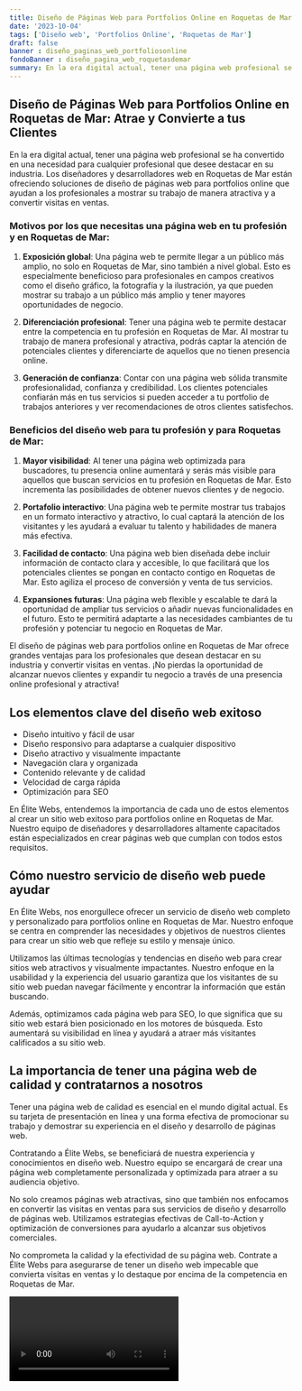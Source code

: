 ```yaml
---
title: Diseño de Páginas Web para Portfolios Online en Roquetas de Mar
date: '2023-10-04'
tags: ['Diseño web', 'Portfolios Online', 'Roquetas de Mar']
draft: false
banner : diseño_paginas_web_portfoliosonline
fondoBanner : diseño_pagina_web_roquetasdemar
summary: En la era digital actual, tener una página web profesional se ha convertido en una necesidad para cualquier profesional que desee destacar en su industria. Los diseñadores y desarrolladores web en Roquetas de Mar están ofreciendo soluciones de diseño de páginas web para portfolios online que ayudan a los profesionales a mostrar su trabajo de manera atractiva y a convertir visitas en ventas.
---
```


## Diseño de Páginas Web para Portfolios Online en Roquetas de Mar: Atrae y Convierte a tus Clientes

En la era digital actual, tener una página web profesional se ha convertido en una necesidad para cualquier profesional que desee destacar en su industria. Los diseñadores y desarrolladores web en Roquetas de Mar están ofreciendo soluciones de diseño de páginas web para portfolios online que ayudan a los profesionales a mostrar su trabajo de manera atractiva y a convertir visitas en ventas.

### Motivos por los que necesitas una página web en tu profesión y en Roquetas de Mar:

1. **Exposición global**: Una página web te permite llegar a un público más amplio, no solo en Roquetas de Mar, sino también a nivel global. Esto es especialmente beneficioso para profesionales en campos creativos como el diseño gráfico, la fotografía y la ilustración, ya que pueden mostrar su trabajo a un público más amplio y tener mayores oportunidades de negocio.

2. **Diferenciación profesional**: Tener una página web te permite destacar entre la competencia en tu profesión en Roquetas de Mar. Al mostrar tu trabajo de manera profesional y atractiva, podrás captar la atención de potenciales clientes y diferenciarte de aquellos que no tienen presencia online.

3. **Generación de confianza**: Contar con una página web sólida transmite profesionalidad, confianza y credibilidad. Los clientes potenciales confiarán más en tus servicios si pueden acceder a tu portfolio de trabajos anteriores y ver recomendaciones de otros clientes satisfechos.

### Beneficios del diseño web para tu profesión y para Roquetas de Mar:

1. **Mayor visibilidad**: Al tener una página web optimizada para buscadores, tu presencia online aumentará y serás más visible para aquellos que buscan servicios en tu profesión en Roquetas de Mar. Esto incrementa las posibilidades de obtener nuevos clientes y de negocio.

2. **Portafolio interactivo**: Una página web te permite mostrar tus trabajos en un formato interactivo y atractivo, lo cual captará la atención de los visitantes y les ayudará a evaluar tu talento y habilidades de manera más efectiva.

3. **Facilidad de contacto**: Una página web bien diseñada debe incluir información de contacto clara y accesible, lo que facilitará que los potenciales clientes se pongan en contacto contigo en Roquetas de Mar. Esto agiliza el proceso de conversión y venta de tus servicios.

4. **Expansiones futuras**: Una página web flexible y escalable te dará la oportunidad de ampliar tus servicios o añadir nuevas funcionalidades en el futuro. Esto te permitirá adaptarte a las necesidades cambiantes de tu profesión y potenciar tu negocio en Roquetas de Mar.

El diseño de páginas web para portfolios online en Roquetas de Mar ofrece grandes ventajas para los profesionales que desean destacar en su industria y convertir visitas en ventas. ¡No pierdas la oportunidad de alcanzar nuevos clientes y expandir tu negocio a través de una presencia online profesional y atractiva!

<GifSeo />

<Cta />

## Los elementos clave del diseño web exitoso

- Diseño intuitivo y fácil de usar
- Diseño responsivo para adaptarse a cualquier dispositivo
- Diseño atractivo y visualmente impactante
- Navegación clara y organizada
- Contenido relevante y de calidad
- Velocidad de carga rápida
- Optimización para SEO

En Élite Webs, entendemos la importancia de cada uno de estos elementos al crear un sitio web exitoso para portfolios online en Roquetas de Mar. Nuestro equipo de diseñadores y desarrolladores altamente capacitados están especializados en crear páginas web que cumplan con todos estos requisitos.

## Cómo nuestro servicio de diseño web puede ayudar

En Élite Webs, nos enorgullece ofrecer un servicio de diseño web completo y personalizado para portfolios online en Roquetas de Mar. Nuestro enfoque se centra en comprender las necesidades y objetivos de nuestros clientes para crear un sitio web que refleje su estilo y mensaje único.

Utilizamos las últimas tecnologías y tendencias en diseño web para crear sitios web atractivos y visualmente impactantes. Nuestro enfoque en la usabilidad y la experiencia del usuario garantiza que los visitantes de su sitio web puedan navegar fácilmente y encontrar la información que están buscando.

Además, optimizamos cada página web para SEO, lo que significa que su sitio web estará bien posicionado en los motores de búsqueda. Esto aumentará su visibilidad en línea y ayudará a atraer más visitantes calificados a su sitio web.

## La importancia de tener una página web de calidad y contratarnos a nosotros

Tener una página web de calidad es esencial en el mundo digital actual. Es su tarjeta de presentación en línea y una forma efectiva de promocionar su trabajo y demostrar su experiencia en el diseño y desarrollo de páginas web.

Contratando a Élite Webs, se beneficiará de nuestra experiencia y conocimientos en diseño web. Nuestro equipo se encargará de crear una página web completamente personalizada y optimizada para atraer a su audiencia objetivo.

No solo creamos páginas web atractivas, sino que también nos enfocamos en convertir las visitas en ventas para sus servicios de diseño y desarrollo de páginas web. Utilizamos estrategias efectivas de Call-to-Action y optimización de conversiones para ayudarlo a alcanzar sus objetivos comerciales.

No comprometa la calidad y la efectividad de su página web. Contrate a Élite Webs para asegurarse de tener un diseño web impecable que convierta visitas en ventas y lo destaque por encima de la competencia en Roquetas de Mar.

<Video />

<CtaBot job='Portfolios Online' city='Roquetas de Mar'/>

<Gmaps query='Roquetas de Mar+españa+maps' />